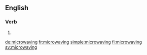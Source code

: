 ==English==

===Verb===
{{head|en|present participle}}

# {{present participle of|microwave|lang=en}}

[[de:microwaving]]
[[fr:microwaving]]
[[simple:microwaving]]
[[fi:microwaving]]
[[sv:microwaving]]